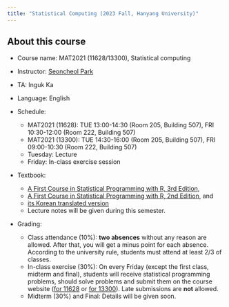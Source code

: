 ```yaml
---
title: "Statistical Computing (2023 Fall, Hanyang University)"
---
```


## About this course

- Course name: MAT2021 (11628/13300), Statistical computing

- Instructor: [Seoncheol Park](https://seoncheolpark.github.io)

- TA: Inguk Ka

- Language: English

- Schedule: 
  + MAT2021 (11628): TUE 13:00-14:30 (Room 205, Building 507), FRI 10:30-12:00 (Room 222, Building 507)
  + MAT2021 (13300): TUE 14:30-16:00 (Room 205, Building 507), FRI 09:00-10:30 (Room 222, Building 507)
  + Tuesday: Lecture
  + Friday: In-class exercise session
  
- Textbook: 
  + [A First Course in Statistical Programming with R, 3rd Edition](https://www.yes24.com/Product/Goods/97720926), 
  + [A First Course in Statistical Programming with R, 2nd Edition](https://www.yes24.com/Product/Goods/26872063), and 
  + [its Korean translated version](https://www.yes24.com/Product/Goods/96363752)
  + Lecture notes will be given during this semester.
  
- Grading:
  + Class attendance (10%): **two absences** without any reason are allowed. After that, you will get a minus point for each absence. According to the university rule, students must attend at least 2/3 of classes. 
  + In-class exercise (30%): On every Friday (except the first class, midterm and final), students will receive statistical programming problems, should solve problems and submit them on the course website ([for 11628](https://learning.hanyang.ac.kr/courses/133489) or [for 13300](https://learning.hanyang.ac.kr/courses/133490)). Late submissions are **not** allowed.
  + Midterm (30%) and Final: Details will be given soon.
